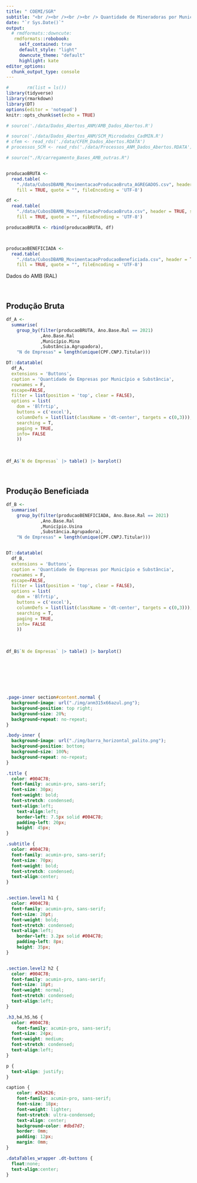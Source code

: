 ```yaml
---
title: " COEMI/SGR"
subtitle: "<br /><br /><br /><br /> Quantidade de Mineradoras por Município <br />"
date: "`r Sys.Date()`"
output:
  # rmdformats::downcute:  
   rmdformats::robobook:    
     self_contained: true
     default_style: "light"
     downcute_theme: "default"
     highlight: kate
editor_options: 
  chunk_output_type: console
---
```


```r
#       rm(list = ls())
library(tidyverse)
library(rmarkdown)
library(DT)
options(editor = 'notepad')
knitr::opts_chunk$set(echo = TRUE)
```

```r
# source('./data/Dados_Abertos_ANM/AMB_Dados_Abertos.R')

# source('./data/Dados_Abertos_ANM/SCM_Microdados_CadMIN.R')
# cfem <- read_rds('./data/CFEM_Dados_Abertos.RDATA')
# processos_SCM <- read_rds('./data/Processos_ANM_Dados_Abertos.RDATA')

# source("./R/carregamento_Bases_AMB_outras.R")


producaoBRUTA <-
  read.table(
    "./data/CubosDBAMB_MovimentacaoProducaoBruta_AGREGADOS.csv", header = TRUE, sep = ",",dec = ".",
    fill = TRUE, quote = "", fileEncoding = 'UTF-8')

df <-
  read.table(
    "./data/CubosDBAMB_MovimentacaoProducaoBruta.csv", header = TRUE, sep = ",",dec = ".",
    fill = TRUE, quote = "", fileEncoding = 'UTF-8')

producaoBRUTA <- rbind(producaoBRUTA, df)



producaoBENEFICIADA <-
  read.table(
    "./data/CubosDBAMB_MovimentacaoProducaoBeneficiada.csv", header = TRUE, sep = ",", dec = ".",
    fill = TRUE, quote = "", fileEncoding = 'UTF-8')


```


Dados do AMB (RAL)


<br />

## Produção Bruta


```r

df_A <- 
  summarise(
    group_by(filter(producaoBRUTA, Ano.Base.Ral == 2021)
             ,Ano.Base.Ral
             ,Município.Mina
             ,Substância.Agrupadora),
    "N de Empresas" = length(unique(CPF.CNPJ.Titular)))

DT::datatable(
  df_A,
  extensions = 'Buttons',
  caption = 'Quantidade de Empresas por Município e Substância',
  rownames = F,
  escape=FALSE,
  filter = list(position = 'top', clear = FALSE),
  options = list(
    dom = 'Blfrtip',
    buttons = c('excel'),
    columnDefs = list(list(className = 'dt-center', targets = c(0,3))),
    searching = T,
    paging = TRUE,
    info= FALSE
    ))

```

<br />

```r

df_A$`N de Empresas` |> table() |> barplot()

```

<br />

## Produção Beneficiada

```r

df_B <- 
  summarise(
    group_by(filter(producaoBENEFICIADA, Ano.Base.Ral == 2021)
             ,Ano.Base.Ral
             ,Município.Usina
             ,Substância.Agrupadora),
    "N de Empresas" = length(unique(CPF.CNPJ.Titular)))


DT::datatable(
  df_B,
  extensions = 'Buttons',
  caption = 'Quantidade de Empresas por Município e Substância',
  rownames = F,
  escape=FALSE,
  filter = list(position = 'top', clear = FALSE),
  options = list(
    dom = 'Blfrtip',
    buttons = c('excel'),
    columnDefs = list(list(className = 'dt-center', targets = c(0,3))),
    searching = T,
    paging = TRUE,
    info= FALSE
    ))

```



<br />


```r

df_B$`N de Empresas` |> table() |> barplot()

```

<br />

<br /><br /><br />




```css

.page-inner section#content.normal {
  background-image: url("./img/anm315x66azul.png");
  background-position: top right;
  background-size: 20%;
  background-repeat: no-repeat;
}

.body-inner {
  background-image: url("./img/barra_horizontal_palito.png");
  background-position: bottom;
  background-size: 100%;
  background-repeat: no-repeat;
}

.title {
  color: #004C78;
  font-family: acumin-pro, sans-serif; 
  font-size: 30px;
  font-weight: bold;
  font-stretch: condensed;
  text-align:left;
    text-align:left;
    border-left: 7.5px solid #004C78;
    padding-left: 20px;
    height: 45px;
} 

.subtitle {
  color: #004C78;
  font-family: acumin-pro, sans-serif; 
  font-size: 70px;
  font-weight: bold;
  font-stretch: condensed;
  text-align:center;
}


.section.level1 h1 {
  color: #004C78;
  font-family: acumin-pro, sans-serif; 
  font-size: 20pt;
  font-weight: bold;
  font-stretch: condensed;
  text-align:left;
    border-left: 3.2px solid #004C78;
    padding-left: 8px;
    height: 35px;
}


.section.level2 h2 {
  color: #004C78;
  font-family: acumin-pro, sans-serif; 
  font-size: 18pt;
  font-weight: normal;
  font-stretch: condensed;
  text-align:left;
}

.h3,h4,h5,h6 {
  color: #004C78;
    font-family: acumin-pro, sans-serif;
  font-size: 24px;
  font-weight: medium;
  font-stretch: condensed;
  text-align:left;
}

p {
  text-align: justify;
}

caption {
	color: #262626;
	font-family: acumin-pro, sans-serif;
	font-size: 18px;
	font-weight: lighter;
	font-stretch: ultra-condensed;
	text-align: center;
	background-color: #dbd7d7;
	border: 0mm;
	padding: 12px;
	margin: 0mm;
}

.dataTables_wrapper .dt-buttons {
  float:none;  
  text-align:center;
}

```

